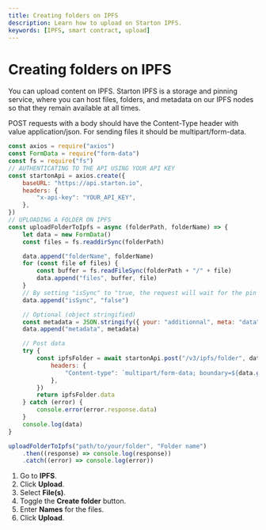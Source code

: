 ```yaml
---
title: Creating folders on IPFS
description: Learn how to upload on Starton IPFS.
keywords: [IPFS, smart contract, upload]
---
```



# Creating folders on IPFS

You can upload content on IPFS. Starton IPFS is a storage and pinning service, where you can host files, folders, and metadata on our IPFS nodes so that they remain available at all times.

<Tabs>
<TabItem value="code" label="From Code">

POST requests with a body should have the Content-Type header with value application/json.
For sending files it should be multipart/form-data.

```jsx showLineNumbers
const axios = require("axios")
const FormData = require("form-data")
const fs = require("fs")
// AUTHENTICATING TO THE API USING YOUR API KEY
const startonApi = axios.create({
	baseURL: "https://api.starton.io",
	headers: {
		"x-api-key": "YOUR_API_KEY",
	},
})
// UPLOADING A FOLDER ON IPFS
const uploadFolderToIpfs = async (folderPath, folderName) => {
	let data = new FormData()
	const files = fs.readdirSync(folderPath)

	data.append("folderName", folderName)
	for (const file of files) {
		const buffer = fs.readFileSync(folderPath + "/" + file)
		data.append("files", buffer, file)
	}
	// By setting "isSync" to "true, the request will wait for the pin before completing"
	data.append("isSync", "false")

	// Optional (object stringified)
	const metadata = JSON.stringify({ your: "additionnal", meta: "data" })
	data.append("metadata", metadata)

	// Post data
	try {
		const ipfsFolder = await startonApi.post("/v3/ipfs/folder", data, {
			headers: {
				"Content-type": `multipart/form-data; boundary=${data.getBoundary()}`,
			},
		})
		return ipfsFolder.data
	} catch (error) {
		console.error(error.response.data)
	}
	console.log(data)
}

uploadFolderToIpfs("path/to/your/folder", "Folder name")
	.then((response) => console.log(response))
	.catch((error) => console.log(error))
```

</TabItem>
<TabItem value="dashboard" label="From Dashboard">

1. Go to **IPFS**.
1. Click **Upload**.
1. Select **File(s)**.
1. Toggle the **Create folder** button.
1. Enter **Names** for the files.
1. Click **Upload**.

</TabItem>
</Tabs>
